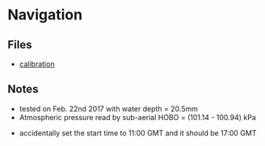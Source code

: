 = Navigation =

== Files ==
* [[file:~/Field Work/20_deltaSEES_terrebonne_deployment/10_instrument_deployment/wave_logger_calibration.odt|calibration]]

== Notes ==
* tested on Feb. 22nd 2017 with water depth = 20.5mm
* Atmospheric pressure read by sub-aerial HOBO = (101.14 - 100.94) kPa

* accidentally set the start time to 11:00 GMT and it should be 17:00 GMT
